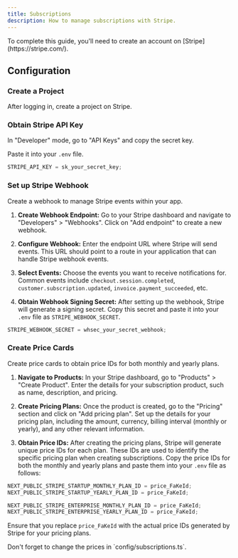 ```yaml
---
title: Subscriptions
description: How to manage subscriptions with Stripe.
---
```


<Callout icon="⚠️" type="warning" style="mt-0">
  To complete this guide, you'll need to create an account on
  [Stripe](https://stripe.com/).
</Callout>

## Configuration

<Steps>

### Create a Project

After logging in, create a project on Stripe.

### Obtain Stripe API Key

In "Developer" mode, go to "API Keys" and copy the secret key.

Paste it into your `.env` file.

```js
STRIPE_API_KEY = sk_your_secret_key;
```

### Set up Stripe Webhook

Create a webhook to manage Stripe events within your app.

1. **Create Webhook Endpoint:** Go to your Stripe dashboard and navigate to "Developers" > "Webhooks". Click on "Add endpoint" to create a new webhook.
2. **Configure Webhook:** Enter the endpoint URL where Stripe will send events. This URL should point to a route in your application that can handle Stripe webhook events.

3. **Select Events:** Choose the events you want to receive notifications for.
   Common events include `checkout.session.completed`, `customer.subscription.updated`, `invoice.payment_succeeded`, etc.

4. **Obtain Webhook Signing Secret:** After setting up the webhook, Stripe will generate a signing secret. Copy this secret and paste it into your `.env` file as `STRIPE_WEBHOOK_SECRET`.

```js
STRIPE_WEBHOOK_SECRET = whsec_your_secret_webhook;
```

### Create Price Cards

Create price cards to obtain price IDs for both monthly and yearly plans.

1. **Navigate to Products:** In your Stripe dashboard, go to "Products" > "Create Product". Enter the details for your subscription product, such as name, description, and pricing.

2. **Create Pricing Plans:** Once the product is created, go to the "Pricing" section and click on "Add pricing plan". Set up the details for your pricing plan, including the amount, currency, billing interval (monthly or yearly), and any other relevant information.

3. **Obtain Price IDs:** After creating the pricing plans, Stripe will generate unique price IDs for each plan. These IDs are used to identify the specific pricing plan when creating subscriptions. Copy the price IDs for both the monthly and yearly plans and paste them into your `.env` file as follows:

```js
NEXT_PUBLIC_STRIPE_STARTUP_MONTHLY_PLAN_ID = price_FaKeId;
NEXT_PUBLIC_STRIPE_STARTUP_YEARLY_PLAN_ID = price_FaKeId;

NEXT_PUBLIC_STRIPE_ENTERPRISE_MONTHLY_PLAN_ID = price_FaKeId;
NEXT_PUBLIC_STRIPE_ENTERPRISE_YEARLY_PLAN_ID = price_FaKeId;
```

Ensure that you replace `price_FaKeId` with the actual price IDs generated by Stripe for your pricing plans.

<Callout icon="⚠️" type="warning">
  Don't forget to change the prices in `config/subscriptions.ts`.
</Callout>

</Steps>

